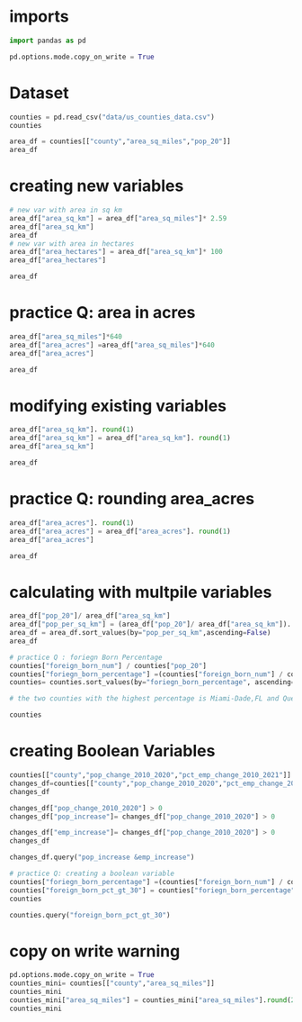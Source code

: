 # imports


```python
import pandas as pd

pd.options.mode.copy_on_write = True
```

# Dataset

```python
counties = pd.read_csv("data/us_counties_data.csv")
counties
```


```python
area_df = counties[["county","area_sq_miles","pop_20"]]
area_df
```

# creating new variables

```python
# new var with area in sq km
area_df["area_sq_km"] = area_df["area_sq_miles"]* 2.59
area_df["area_sq_km"]
area_df
# new var with area in hectares
area_df["area_hectares"] = area_df["area_sq_km"]* 100
area_df["area_hectares"]

area_df
```

# practice Q: area in acres

```python
area_df["area_sq_miles"]*640
area_df["area_acres"] =area_df["area_sq_miles"]*640
area_df["area_acres"] 

area_df
```

# modifying existing variables


```python
area_df["area_sq_km"]. round(1)
area_df["area_sq_km"] = area_df["area_sq_km"]. round(1)
area_df["area_sq_km"]

area_df

```

# practice Q: rounding area_acres
```python
area_df["area_acres"]. round(1)
area_df["area_acres"] = area_df["area_acres"]. round(1)
area_df["area_acres"] 

area_df
```

# calculating with multpile variables


```python
area_df["pop_20"]/ area_df["area_sq_km"]
area_df["pop_per_sq_km"] = (area_df["pop_20"]/ area_df["area_sq_km"]). round(1)
area_df = area_df.sort_values(by="pop_per_sq_km",ascending=False)
area_df
```


```python
# practice Q : foriegn Born Percentage
counties["foreign_born_num"] / counties["pop_20"]
counties["foriegn_born_percentage"] =(counties["foreign_born_num"] / counties["pop_20"]) * 100
counties= counties.sort_values(by="foriegn_born_percentage", ascending= False)

# the two counties with the highest percentage is Miami-Dade,FL and Queens,NY

counties
```

# creating Boolean Variables

```python
counties[["county","pop_change_2010_2020","pct_emp_change_2010_2021"]]
changes_df=counties[["county","pop_change_2010_2020","pct_emp_change_2010_2021"]]
changes_df
```


```python
changes_df["pop_change_2010_2020"] > 0
changes_df["pop_increase"]= changes_df["pop_change_2010_2020"] > 0

changes_df["emp_increase"]= changes_df["pop_change_2010_2020"] > 0
changes_df
```


```python
changes_df.query("pop_increase &emp_increase")
```


```python
# practice Q: creating a boolean variable
counties["foriegn_born_percentage"] =(counties["foreign_born_num"] / counties["pop_20"]) * 100
counties["foreign_born_pct_gt_30"] = counties["foriegn_born_percentage"] > 30
counties

counties.query("foreign_born_pct_gt_30")
```

#  copy on write warning


```python
pd.options.mode.copy_on_write = True
counties_mini= counties[["county","area_sq_miles"]]
counties_mini
counties_mini["area_sq_miles"] = counties_mini["area_sq_miles"].round(2)
counties_mini

```